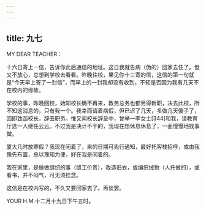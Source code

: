 ```yaml
---
---
---
```

title: 九七
---




MY DEAR TEACHER：

十六日寄上一信，告诉你此后通信的地址。这日我就告病（伪的）回家去住了。但又不放心，总想到学校去看看。昨晚往校，果见你十三寄的信，这信的第一句就是“今天早上寄了一封信”，而早上的一封我却没有收到，不知是否因为我有几天不在校内的缘故。

学校的事，昨晚回校，始知校长确不再来，教务总务也都另得新职，决去此校，所不知这消息的，只有我一个。我幸而请着病假，但已迟了几天，多做几天傻子了，因即致函校长，辞去职务。惟又闻校长辞呈中，曾举一李女士[344]和我，请教育厅选一人继任云云。不过我是决计不干的，我现在想休息休息了，一面慢慢地找事做。

厦大几时放寒假？我现在闲着了，来的日期可先行通知，最好托客栈招呼，或由我豫先布置，总以豫知为便，好在我是闲着的。

我在家里，是做做缝纫的事（缝工价贵），改造旧衣，或编织绒物（人托做的），或看书，并不闷气，可无须挂念。

这信是在校内写的，不久又要回家去了。再谈罢。

YOUR H.M.十二月十九日下午五时。